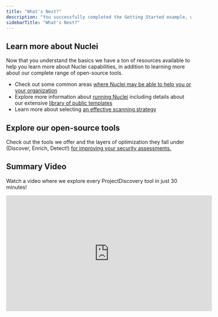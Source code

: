 ```yaml
---
title: "What's Next?"
description: "You successfully completed the Getting Started example, what's next?"
sidebarTitle: "What's Next?"
---
```


## Learn more about Nuclei
Now that you understand the basics we have a ton of resources available to help you learn more about Nuclei capabilities, 
in addition to learning more about our complete range of open-source tools. 

 - Check out some common areas [where Nuclei may be able to help you or your organization](https://docs.projectdiscovery.io/tools/nuclei/overview#where-to-use-nuclei)
 - Explore more information about [running Nuclei](https://docs.projectdiscovery.io/tools/nuclei/running) including details about our extensive [library of public templates](https://docs.projectdiscovery.io/tools/nuclei/running#public-templates)
 - Learn more about selecting [an effective scanning strategy](https://docs.projectdiscovery.io/tools/nuclei/running#which-scan-strategy-to-use)

## Explore our open-source tools

Check out the tools we offer and the layers of optimization they fall under (Discover, Enrich, Detect!) [for improving your security assessments.](https://docs.projectdiscovery.io/tools/index) 

## Summary Video
Watch a video where we explore every ProjectDiscovery tool in just 30 minutes!

<iframe
  width="560"
  height="315"
  src="https://www.youtube.com/embed/cBkfk0VbvLw?si=fHe3Dy9RCycVKs_y"
  title="YouTube video player"
  frameborder="0"
  allow="accelerometer; autoplay; clipboard-write; encrypted-media; gyroscope; picture-in-picture"
  allowFullScreen
></iframe>
